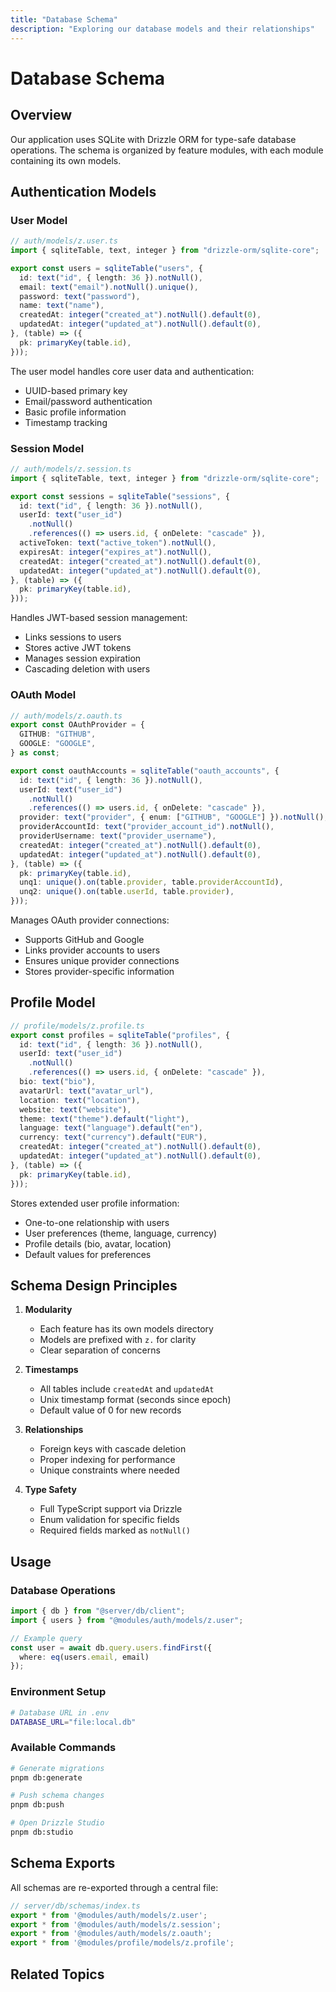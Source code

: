 ```yaml
---
title: "Database Schema"
description: "Exploring our database models and their relationships"
---
```


# Database Schema

## Overview

Our application uses SQLite with Drizzle ORM for type-safe database operations. The schema is organized by feature modules, with each module containing its own models.

## Authentication Models

### User Model

```typescript
// auth/models/z.user.ts
import { sqliteTable, text, integer } from "drizzle-orm/sqlite-core";

export const users = sqliteTable("users", {
  id: text("id", { length: 36 }).notNull(),
  email: text("email").notNull().unique(),
  password: text("password"),
  name: text("name"),
  createdAt: integer("created_at").notNull().default(0),
  updatedAt: integer("updated_at").notNull().default(0),
}, (table) => ({
  pk: primaryKey(table.id),
}));
```

The user model handles core user data and authentication:
- UUID-based primary key
- Email/password authentication
- Basic profile information
- Timestamp tracking

### Session Model

```typescript
// auth/models/z.session.ts
import { sqliteTable, text, integer } from "drizzle-orm/sqlite-core";

export const sessions = sqliteTable("sessions", {
  id: text("id", { length: 36 }).notNull(),
  userId: text("user_id")
    .notNull()
    .references(() => users.id, { onDelete: "cascade" }),
  activeToken: text("active_token").notNull(),
  expiresAt: integer("expires_at").notNull(),
  createdAt: integer("created_at").notNull().default(0),
  updatedAt: integer("updated_at").notNull().default(0),
}, (table) => ({
  pk: primaryKey(table.id),
}));
```

Handles JWT-based session management:
- Links sessions to users
- Stores active JWT tokens
- Manages session expiration
- Cascading deletion with users

### OAuth Model

```typescript
// auth/models/z.oauth.ts
export const OAuthProvider = {
  GITHUB: "GITHUB",
  GOOGLE: "GOOGLE",
} as const;

export const oauthAccounts = sqliteTable("oauth_accounts", {
  id: text("id", { length: 36 }).notNull(),
  userId: text("user_id")
    .notNull()
    .references(() => users.id, { onDelete: "cascade" }),
  provider: text("provider", { enum: ["GITHUB", "GOOGLE"] }).notNull(),
  providerAccountId: text("provider_account_id").notNull(),
  providerUsername: text("provider_username"),
  createdAt: integer("created_at").notNull().default(0),
  updatedAt: integer("updated_at").notNull().default(0),
}, (table) => ({
  pk: primaryKey(table.id),
  unq1: unique().on(table.provider, table.providerAccountId),
  unq2: unique().on(table.userId, table.provider),
}));
```

Manages OAuth provider connections:
- Supports GitHub and Google
- Links provider accounts to users
- Ensures unique provider connections
- Stores provider-specific information

## Profile Model

```typescript
// profile/models/z.profile.ts
export const profiles = sqliteTable("profiles", {
  id: text("id", { length: 36 }).notNull(),
  userId: text("user_id")
    .notNull()
    .references(() => users.id, { onDelete: "cascade" }),
  bio: text("bio"),
  avatarUrl: text("avatar_url"),
  location: text("location"),
  website: text("website"),
  theme: text("theme").default("light"),
  language: text("language").default("en"),
  currency: text("currency").default("EUR"),
  createdAt: integer("created_at").notNull().default(0),
  updatedAt: integer("updated_at").notNull().default(0),
}, (table) => ({
  pk: primaryKey(table.id),
}));
```

Stores extended user profile information:
- One-to-one relationship with users
- User preferences (theme, language, currency)
- Profile details (bio, avatar, location)
- Default values for preferences

## Schema Design Principles

1. **Modularity**
   - Each feature has its own models directory
   - Models are prefixed with `z.` for clarity
   - Clear separation of concerns

2. **Timestamps**
   - All tables include `createdAt` and `updatedAt`
   - Unix timestamp format (seconds since epoch)
   - Default value of 0 for new records

3. **Relationships**
   - Foreign keys with cascade deletion
   - Proper indexing for performance
   - Unique constraints where needed

4. **Type Safety**
   - Full TypeScript support via Drizzle
   - Enum validation for specific fields
   - Required fields marked as `notNull()`

## Usage

### Database Operations
```typescript
import { db } from "@server/db/client";
import { users } from "@modules/auth/models/z.user";

// Example query
const user = await db.query.users.findFirst({
  where: eq(users.email, email)
});
```

### Environment Setup
```bash
# Database URL in .env
DATABASE_URL="file:local.db"
```

### Available Commands
```bash
# Generate migrations
pnpm db:generate

# Push schema changes
pnpm db:push

# Open Drizzle Studio
pnpm db:studio
```

## Schema Exports

All schemas are re-exported through a central file:

```typescript
// server/db/schemas/index.ts
export * from '@modules/auth/models/z.user';
export * from '@modules/auth/models/z.session';
export * from '@modules/auth/models/z.oauth';
export * from '@modules/profile/models/z.profile';
```

## Related Topics

<Cards>
  <Card 
    title="Database Setup" 
    href="/docs/database/setup"
    description="Learn how to set up the database layer" 
  />
  <Card 
    title="Database Architecture" 
    href="/docs/database/architecture"
    description="Understand our database architecture" 
  />
  <Card 
    title="Database Operations" 
    href="/docs/database/operations"
    description="Learn how to perform database operations" 
  />
</Cards> 